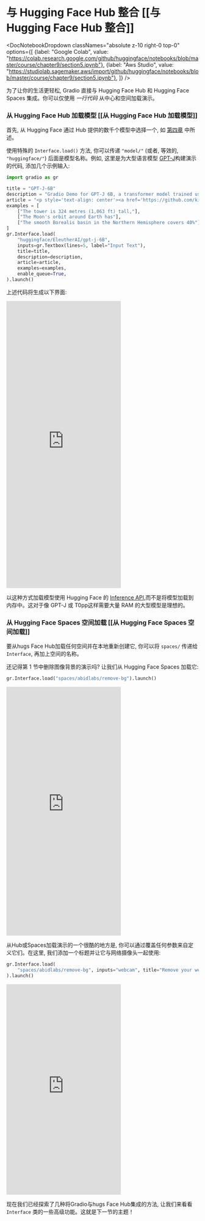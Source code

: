 # 与 Hugging Face Hub 整合 [[与 Hugging Face Hub 整合]]

<DocNotebookDropdown
  classNames="absolute z-10 right-0 top-0"
  options={[
    {label: "Google Colab", value: "https://colab.research.google.com/github/huggingface/notebooks/blob/master/course/chapter9/section5.ipynb"},
    {label: "Aws Studio", value: "https://studiolab.sagemaker.aws/import/github/huggingface/notebooks/blob/master/course/chapter9/section5.ipynb"},
]} />

为了让你的生活更轻松, Gradio 直接与 Hugging Face Hub 和 Hugging Face Spaces 集成。你可以仅使用 *一行代码* 从中心和空间加载演示。

### 从 Hugging Face Hub 加载模型 [[从 Hugging Face Hub 加载模型]]
首先, 从 Hugging Face 通过 Hub 提供的数千个模型中选择一个, 如 [第四章](/course/chapter4/2) 中所述。

使用特殊的 `Interface.load()` 方法, 你可以传递 `"model/"` (或者, 等效的, `"huggingface/"`) 后面是模型名称。例如, 这里是为大型语言模型 [GPT-J](https://huggingface.co/EleutherAI/gpt-j-6B)构建演示的代码, 添加几个示例输入:

```py
import gradio as gr

title = "GPT-J-6B"
description = "Gradio Demo for GPT-J 6B, a transformer model trained using Ben Wang's Mesh Transformer JAX. 'GPT-J' refers to the class of model, while '6B' represents the number of trainable parameters. To use it, simply add your text, or click one of the examples to load them. Read more at the links below."
article = "<p style='text-align: center'><a href='https://github.com/kingoflolz/mesh-transformer-jax' target='_blank'>GPT-J-6B: A 6 Billion Parameter Autoregressive Language Model</a></p>"
examples = [
    ["The tower is 324 metres (1,063 ft) tall,"],
    ["The Moon's orbit around Earth has"],
    ["The smooth Borealis basin in the Northern Hemisphere covers 40%"],
]
gr.Interface.load(
    "huggingface/EleutherAI/gpt-j-6B",
    inputs=gr.Textbox(lines=5, label="Input Text"),
    title=title,
    description=description,
    article=article,
    examples=examples,
    enable_queue=True,
).launch()
```
    
上述代码将生成以下界面:

<iframe src="https://course-demos-gpt-j-6B.hf.space" frameBorder="0" height="750" title="Gradio app" class="container p-0 flex-grow space-iframe" allow="accelerometer; ambient-light-sensor; autoplay; battery; camera; document-domain; encrypted-media; fullscreen; geolocation; gyroscope; layout-animations; legacy-image-formats; magnetometer; microphone; midi; oversized-images; payment; picture-in-picture; publickey-credentials-get; sync-xhr; usb; vr ; wake-lock; xr-spatial-tracking" sandbox="allow-forms allow-modals allow-popups allow-popups-to-escape-sandbox allow-same-origin allow-scripts allow-downloads"></iframe>

以这种方式加载模型使用 Hugging Face 的 [Inference API](https://huggingface.co/inference-api),而不是将模型加载到内存中。这对于像 GPT-J 或 T0pp这样需要大量 RAM 的大型模型是理想的。

### 从 Hugging Face Spaces 空间加载 [[从 Hugging Face Spaces 空间加载]]
要从hugs Face Hub加载任何空间并在本地重新创建它, 你可以将 `spaces/` 传递给 `Interface`, 再加上空间的名称。

还记得第 1 节中删除图像背景的演示吗? 让我们从 Hugging Face Spaces 加载它:

```py
gr.Interface.load("spaces/abidlabs/remove-bg").launch()
```

<iframe src="https://course-demos-remove-bg-original.hf.space" frameBorder="0" height="650" title="Gradio app" class="container p-0 flex-grow space-iframe" allow="accelerometer; ambient-light-sensor; autoplay; battery; camera; document-domain; encrypted-media; fullscreen; geolocation; gyroscope; layout-animations; legacy-image-formats; magnetometer; microphone; midi; oversized-images; payment; picture-in-picture; publickey-credentials-get; sync-xhr; usb; vr ; wake-lock; xr-spatial-tracking" sandbox="allow-forms allow-modals allow-popups allow-popups-to-escape-sandbox allow-same-origin allow-scripts allow-downloads"></iframe>

从Hub或Spaces加载演示的一个很酷的地方是, 你可以通过覆盖任何参数来自定义它们。在这里, 我们添加一个标题并让它与网络摄像头一起使用:

```py
gr.Interface.load(
    "spaces/abidlabs/remove-bg", inputs="webcam", title="Remove your webcam background!"
).launch()
```

<iframe src="https://course-demos-Remove-bg.hf.space" frameBorder="0" height="550" title="Gradio app" class="container p-0 flex-grow space-iframe" allow="accelerometer; ambient-light-sensor; autoplay; battery; camera; document-domain; encrypted-media; fullscreen; geolocation; gyroscope; layout-animations; legacy-image-formats; magnetometer; microphone; midi; oversized-images; payment; picture-in-picture; publickey-credentials-get; sync-xhr; usb; vr ; wake-lock; xr-spatial-tracking" sandbox="allow-forms allow-modals allow-popups allow-popups-to-escape-sandbox allow-same-origin allow-scripts allow-downloads"></iframe>

现在我们已经探索了几种将Gradio与hugs Face Hub集成的方法, 让我们来看看 `Interface` 类的一些高级功能。这就是下一节的主题！
